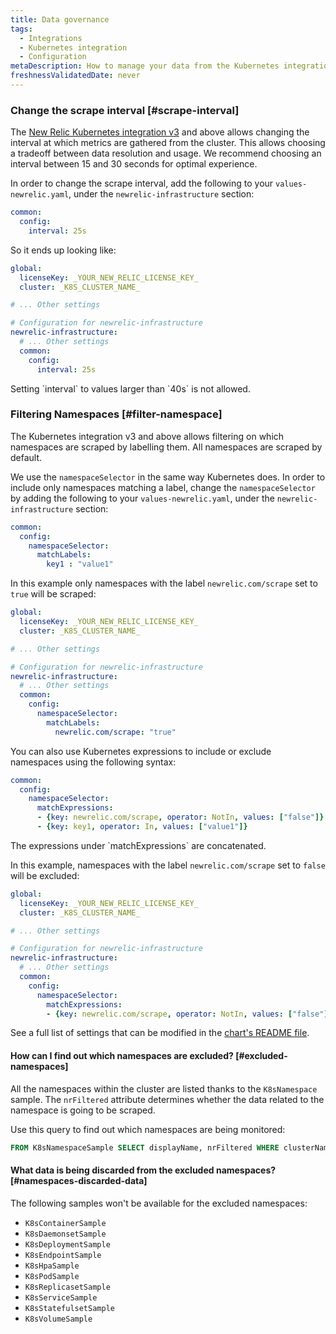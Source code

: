 ```yaml
---
title: Data governance
tags:
  - Integrations
  - Kubernetes integration
  - Configuration
metaDescription: How to manage your data from the Kubernetes integration.
freshnessValidatedDate: never
---
```


### Change the scrape interval [#scrape-interval]

The [New Relic Kubernetes integration v3](/docs/kubernetes-pixie/kubernetes-integration/advanced-configuration/k8s-version2/changes-since-v3/) and above allows changing the interval at which metrics are gathered from the cluster. This allows choosing a tradeoff between data resolution and usage. We recommend choosing an interval between 15 and 30 seconds for optimal experience.

In order to change the scrape interval, add the following to your `values-newrelic.yaml`, under the `newrelic-infrastructure` section:

```yaml
common:
  config:
    interval: 25s
```

So it ends up looking like:

```yaml
global:
  licenseKey: _YOUR_NEW_RELIC_LICENSE_KEY_
  cluster: _K8S_CLUSTER_NAME_

# ... Other settings

# Configuration for newrelic-infrastructure
newrelic-infrastructure:
  # ... Other settings
  common:
    config:
      interval: 25s
```

<Callout variant="important">
  Setting `interval` to values larger than `40s` is not allowed.
</Callout>

### Filtering Namespaces [#filter-namespace]

The Kubernetes integration v3 and above allows filtering on which namespaces are scraped by labelling them. All namespaces are scraped by default.

We use the `namespaceSelector` in the same way Kubernetes does. In order to include only namespaces matching a label, change the `namespaceSelector` by adding the following to your `values-newrelic.yaml`, under the `newrelic-infrastructure` section:

```yaml
common:
  config:
    namespaceSelector:
      matchLabels:
        key1 : "value1"
```

In this example only namespaces with the label `newrelic.com/scrape` set to `true` will be scraped:

```yaml
global:
  licenseKey: _YOUR_NEW_RELIC_LICENSE_KEY_
  cluster: _K8S_CLUSTER_NAME_

# ... Other settings 

# Configuration for newrelic-infrastructure
newrelic-infrastructure:
  # ... Other settings 
  common:
    config:
      namespaceSelector:
        matchLabels:
          newrelic.com/scrape: "true"
```

You can also use Kubernetes expressions to include or exclude namespaces using the following syntax:

```yaml
common:
  config:
    namespaceSelector:
      matchExpressions:
      - {key: newrelic.com/scrape, operator: NotIn, values: ["false"]}
      - {key: key1, operator: In, values: ["value1"]}
```

<Callout variant="tip">
  The expressions under `matchExpressions` are concatenated.
</Callout>

In this example, namespaces with the label `newrelic.com/scrape` set to `false` will be excluded:

```yaml
global:
  licenseKey: _YOUR_NEW_RELIC_LICENSE_KEY_
  cluster: _K8S_CLUSTER_NAME_

# ... Other settings 

# Configuration for newrelic-infrastructure
newrelic-infrastructure:
  # ... Other settings
  common:
    config:
      namespaceSelector:
        matchExpressions:
        - {key: newrelic.com/scrape, operator: NotIn, values: ["false"]}
```

See a full list of settings that can be modified in the [chart's README file](https://github.com/newrelic/nri-kubernetes/tree/main/charts/newrelic-infrastructure).

#### How can I find out which namespaces are excluded? [#excluded-namespaces]

All the namespaces within the cluster are listed thanks to the `K8sNamespace` sample. The `nrFiltered` attribute determines whether the data related to the namespace is going to be scraped.

Use this query to find out which namespaces are being monitored:

```sql
FROM K8sNamespaceSample SELECT displayName, nrFiltered WHERE clusterName = <clusterName> SINCE 2 MINUTES AGO
```

#### What data is being discarded from the excluded namespaces? [#namespaces-discarded-data]

The following samples won't be available for the excluded namespaces:

- `K8sContainerSample`
- `K8sDaemonsetSample`
- `K8sDeploymentSample`
- `K8sEndpointSample`
- `K8sHpaSample`
- `K8sPodSample`
- `K8sReplicasetSample`
- `K8sServiceSample`
- `K8sStatefulsetSample`
- `K8sVolumeSample`
